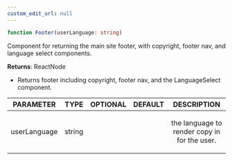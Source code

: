 ```yaml
---
custom_edit_url: null
---
```


```ts
function Footer(userLanguage: string)
```

<div>

</div>

<p>Component for returning the main site footer, with copyright, footer nav, and language select components.</p>

**Returns**: ReactNode
- <p>Returns footer including copyright, footer nav, and the LanguageSelect component.</p>

|PARAMETER|TYPE|OPTIONAL|DEFAULT|DESCRIPTION|
|:---:|:---:|:---:|:---:|:---:|
|userLanguage|string|||<p>the language to render copy in for the user.</p>|

